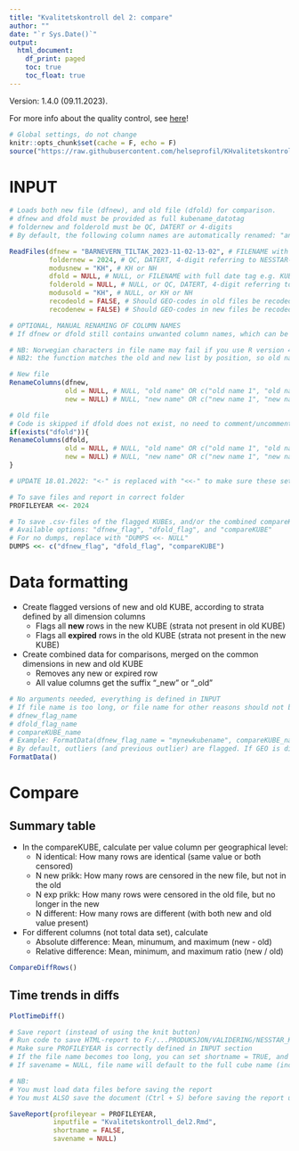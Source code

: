 ```yaml
---
title: "Kvalitetskontroll del 2: compare"
author: ""
date: "`r Sys.Date()`"
output:
  html_document: 
    df_print: paged
    toc: true
    toc_float: true
---
```

<style type="text/css">
.main-container {
  max-width: 80% !important;
  margin: auto;
}
</style>

Version: 1.4.0 (09.11.2023). 

For more info about the quality control, see [here](https://helseprofil.github.io/manual/faq-khvalitetskontroll.html)!

```r
# Global settings, do not change
knitr::opts_chunk$set(cache = F, echo = F)
source("https://raw.githubusercontent.com/helseprofil/KHvalitetskontroll/main/R/load_packages_functions.R")
```

# INPUT

```r
# Loads both new file (dfnew), and old file (dfold) for comparison. 
# dfnew and dfold must be provided as full kubename_datotag
# foldernew and folderold must be QC, DATERT or 4-digits
# By default, the following column names are automatically renamed: "antall", "Crude", "Adjusted", "sumteller", "sumnevner", "smr", "FLx", "utdanningsnivå" (only for R version < 4.2)

ReadFiles(dfnew = "BARNEVERN_TILTAK_2023-11-02-13-02", # FILENAME with full date tag e.g. KUBENAVN_YYYY-MM-DD-hh-dd
          foldernew = 2024, # QC, DATERT, 4-digit referring to NESSTAR-folder, or foldername (e.g. "KH2024NESSTAR_pre2024_omkod2024GEO")
          modusnew = "KH", # KH or NH
          dfold = NULL, # NULL, or FILENAME with full date tag e.g. KUBENAVN_YYYY-MM-DD-hh-dd
          folderold = NULL, # NULL, or QC, DATERT, 4-digit referring to NESSTAR-folder, or foldername (e.g. "KH2024NESSTAR_pre2024_omkod2024GEO")
          modusold = "KH", # NULL, or KH or NH
          recodeold = FALSE, # Should GEO-codes in old files be recoded to comply with current GEO?
          recodenew = FALSE) # Should GEO-codes in new files be recoded to comply with current GEO?
```

```r
# OPTIONAL, MANUAL RENAMING OF COLUMN NAMES
# If dfnew or dfold still contains unwanted column names, which can be checked by names(dfnew) or names(dfold), this can be manually changed by editing `old` and `new` arguments in the the code below:

# NB: Norwegian characters in file name may fail if you use R version 4.2+. In that case, use column position (numeric) to indicate old name (e.g. 1 = first column, be careful to select the correct column!).
# NB2: the function matches the old and new list by position, so old name #1 is replaced with new name #1 etc. 

# New file
RenameColumns(dfnew, 
              old = NULL, # NULL, "old name" OR c("old name 1", "old name 2", etc), OR column position (numeric)
              new = NULL) # NULL, "new name" OR c("new name 1", "new name 2", etc)

# Old file
# Code is skipped if dfold does not exist, no need to comment/uncomment. 
if(exists("dfold")){
RenameColumns(dfold, 
              old = NULL, # NULL, "old name" OR c("old name 1", "old name 2", etc), OR column position (numeric)
              new = NULL) # NULL, "new name" OR c("new name 1", "new name 2", etc) 
}
```

```r
# UPDATE 18.01.2022: "<-" is replaced with "<<-" to make sure these settings are applied when saving the report. 

# To save files and report in correct folder
PROFILEYEAR <<- 2024

# To save .csv-files of the flagged KUBEs, and/or the combined compareKUBE, use this option
# Available options: "dfnew_flag", "dfold_flag", and "compareKUBE"
# For no dumps, replace with "DUMPS <<- NULL"
DUMPS <<- c("dfnew_flag", "dfold_flag", "compareKUBE")
```

# Data formatting

- Create flagged versions of new and old KUBE, according to strata defined by all dimension columns
    - Flags all **new** rows in the new KUBE (strata not present in old KUBE)
    - Flags all **expired** rows in the old KUBE (strata not present in the new KUBE)
- Create combined data for comparisons, merged on the common dimensions in new and old KUBE
    - Removes any new or expired row
    - All value columns get the suffix "_new" or "_old"

```r
# No arguments needed, everything is defined in INPUT
# If file name is too long, or file name for other reasons should not be the default, there are three name arguments that can be used:
# dfnew_flag_name
# dfold_flag_name
# compareKUBE_name
# Example: FormatData(dfnew_flag_name = "mynewkubename", compareKUBE_name = "mycomparekube")
# By default, outliers (and previous outlier) are flagged. If GEO is different between files, this throws an error. If so, use the argument outlier = FALSE to turn of outlier detection.
FormatData()
```

# Compare

## Summary table

- In the compareKUBE, calculate per value column per geographical level:
    - N identical: How many rows are identical (same value or both censored)
    - N new prikk: How many rows are censored in the new file, but not in the old
    - N exp prikk: How many rows were censored in the old file, but no longer in the new
    - N different: How many rows are different (with both new and old value present)
- For different columns (not total data set), calculate
    - Absolute difference: Mean, minumum, and maximum (new - old)
    - Relative difference: Mean, minimum, and maximum ratio (new / old) 
    
```r
CompareDiffRows()
```

## Time trends in diffs
```r
PlotTimeDiff()
```


```r
# Save report (instead of using the knit button)
# Run code to save HTML-report to F:/...PRODUKSJON/VALIDERING/NESSTAR_KUBER/9999(profile year)/KVALITETSKONTROLL/KUBENAVN/
# Make sure PROFILEYEAR is correctly defined in INPUT section
# If the file name becomes too long, you can set shortname = TRUE, and only the datetag will be used as file name, e.g. XXXX-XX-XX-XX-XX_Kvalitetskontroll_del1.html. 
# If savename = NULL, file name will default to the full cube name (incl date tag). You can also manually select the name of the output file. 

# NB: 
# You must load data files before saving the report
# You must ALSO save the document (Ctrl + S) before saving the report using this function!

SaveReport(profileyear = PROFILEYEAR,
           inputfile = "Kvalitetskontroll_del2.Rmd",
           shortname = FALSE,
           savename = NULL)
```
